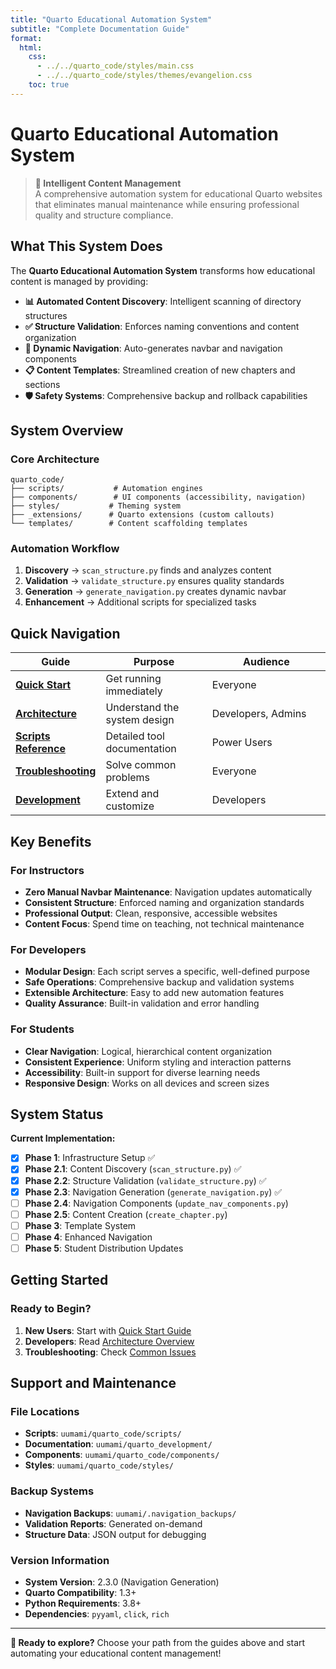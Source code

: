 ```yaml
---
title: "Quarto Educational Automation System"
subtitle: "Complete Documentation Guide"
format:
  html:
    css:
      - ../../quarto_code/styles/main.css
      - ../../quarto_code/styles/themes/evangelion.css
    toc: true
---
```


# Quarto Educational Automation System

> **🤖 Intelligent Content Management**  
> A comprehensive automation system for educational Quarto websites that eliminates manual maintenance while ensuring professional quality and structure compliance.

## What This System Does

The **Quarto Educational Automation System** transforms how educational content is managed by providing:

- **📊 Automated Content Discovery**: Intelligent scanning of directory structures
- **✅ Structure Validation**: Enforces naming conventions and content organization  
- **🧭 Dynamic Navigation**: Auto-generates navbar and navigation components
- **📋 Content Templates**: Streamlined creation of new chapters and sections
- **🛡️ Safety Systems**: Comprehensive backup and rollback capabilities

## System Overview

### Core Architecture

```
quarto_code/
├── scripts/           # Automation engines
├── components/        # UI components (accessibility, navigation)
├── styles/           # Theming system
├── _extensions/      # Quarto extensions (custom callouts)
└── templates/        # Content scaffolding templates
```

### Automation Workflow

1. **Discovery** → `scan_structure.py` finds and analyzes content
2. **Validation** → `validate_structure.py` ensures quality standards
3. **Generation** → `generate_navigation.py` creates dynamic navbar
4. **Enhancement** → Additional scripts for specialized tasks

## Quick Navigation

| Guide | Purpose | Audience |
|-------|---------|----------|
| **[Quick Start](01_quickstart.qmd)** | Get running immediately | Everyone |
| **[Architecture](02_architecture.qmd)** | Understand the system design | Developers, Admins |
| **[Scripts Reference](03_scripts_reference.qmd)** | Detailed tool documentation | Power Users |
| **[Troubleshooting](04_troubleshooting.qmd)** | Solve common problems | Everyone |
| **[Development](05_development.qmd)** | Extend and customize | Developers |

## Key Benefits

### For Instructors
- **Zero Manual Navbar Maintenance**: Navigation updates automatically
- **Consistent Structure**: Enforced naming and organization standards
- **Professional Output**: Clean, responsive, accessible websites
- **Content Focus**: Spend time on teaching, not technical maintenance

### For Developers  
- **Modular Design**: Each script serves a specific, well-defined purpose
- **Safe Operations**: Comprehensive backup and validation systems
- **Extensible Architecture**: Easy to add new automation features
- **Quality Assurance**: Built-in validation and error handling

### For Students
- **Clear Navigation**: Logical, hierarchical content organization
- **Consistent Experience**: Uniform styling and interaction patterns
- **Accessibility**: Built-in support for diverse learning needs
- **Responsive Design**: Works on all devices and screen sizes

## System Status

**Current Implementation:**

- [x] **Phase 1**: Infrastructure Setup ✅  
- [x] **Phase 2.1**: Content Discovery (`scan_structure.py`) ✅
- [x] **Phase 2.2**: Structure Validation (`validate_structure.py`) ✅
- [x] **Phase 2.3**: Navigation Generation (`generate_navigation.py`) ✅
- [ ] **Phase 2.4**: Navigation Components (`update_nav_components.py`)
- [ ] **Phase 2.5**: Content Creation (`create_chapter.py`)
- [ ] **Phase 3**: Template System
- [ ] **Phase 4**: Enhanced Navigation
- [ ] **Phase 5**: Student Distribution Updates

## Getting Started

::: {.callout-tip}
### Ready to Begin?

1. **New Users**: Start with [Quick Start Guide](01_quickstart.qmd)
2. **Developers**: Read [Architecture Overview](02_architecture.qmd)  
3. **Troubleshooting**: Check [Common Issues](04_troubleshooting.qmd)
:::

## Support and Maintenance

### File Locations
- **Scripts**: `uumami/quarto_code/scripts/`
- **Documentation**: `uumami/quarto_development/`
- **Components**: `uumami/quarto_code/components/`
- **Styles**: `uumami/quarto_code/styles/`

### Backup Systems
- **Navigation Backups**: `uumami/.navigation_backups/`
- **Validation Reports**: Generated on-demand
- **Structure Data**: JSON output for debugging

### Version Information
- **System Version**: 2.3.0 (Navigation Generation)
- **Quarto Compatibility**: 1.3+
- **Python Requirements**: 3.8+
- **Dependencies**: `pyyaml`, `click`, `rich`

---

**🎯 Ready to explore?** Choose your path from the guides above and start automating your educational content management! 
